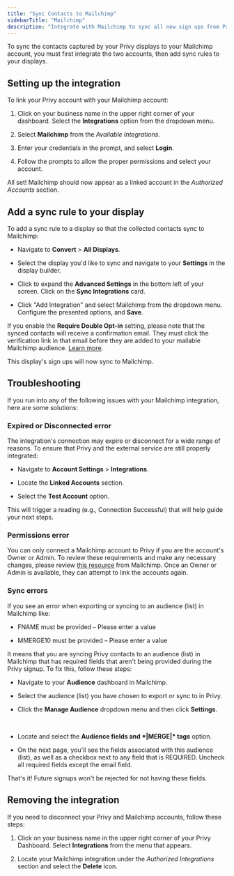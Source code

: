 ```yaml
---
title: "Sync Contacts to Mailchimp"
sidebarTitle: "Mailchimp"
description: "Integrate with Mailchimp to sync all new sign ups from Privy."
---
```


To sync the contacts captured by your Privy displays to your Mailchimp account, you must first integrate the two accounts, then add sync rules to your displays. 

## Setting up the integration

To link your Privy account with your Mailchimp account:

1. Click on your business name in the upper right corner of your dashboard. Select the **Integrations** option from the dropdown menu.

2. Select **Mailchimp** from the *Available Integrations.*&#x20;

3. Enter your credentials in the prompt, and select **Login**. 

4. Follow the prompts to allow the proper permissions and select your account. 

All set! Mailchimp should now appear as a linked account in the *Authorized Accounts* section.

## Add a sync rule to your display

To add a sync rule to a display so that the collected contacts sync to Mailchimp:

* Navigate to **Convert** > **All Displays**. 

* Select the display you'd like to sync and navigate to your **Settings** in the display builder.

* Click to expand the **Advanced Settings** in the bottom left of your screen. Click on the **Sync Integrations** card.&#x20;

* Click "Add Integration" and select Mailchimp from the dropdown menu. Configure the presented options, and **Save**.&#x20;

If you enable the **Require Double Opt-in** setting, please note that the synced contacts will receive a confirmation email. They must click the verification link in that email before they are added to your mailable Mailchimp audience. [Learn more](https://mailchimp.com/help/about-double-opt-in/). 

This display's sign ups will now sync to Mailchimp.

## Troubleshooting

If you run into any of the following issues with your Mailchimp integration, here are some solutions:

### Expired or Disconnected error

The integration's connection may expire or disconnect for a wide range of reasons. To ensure that Privy and the external service are still properly integrated: 

* Navigate to **Account Settings** > **Integrations**. 

* Locate the **Linked Accounts** section. 

* Select the **Test Account** option. 

This will trigger a reading (e.g., Connection Successful) that will help guide your next steps.

### Permissions error

You can only connect a Mailchimp account to Privy if you are the account's Owner or Admin. To review these requirements and make any necessary changes, please review [this resource](https://mailchimp.com/help/manage-user-levels-in-your-account/) from Mailchimp. Once an Owner or Admin is available, they can attempt to link the accounts again.

### Sync errors

If you see an error when exporting or syncing to an audience (list) in Mailchimp like: 

* FNAME must be provided – Please enter a value

* MMERGE10 must be provided – Please enter a value

It means that you are syncing Privy contacts to an audience (list) in Mailchimp that has required fields that aren't being provided during the Privy signup. To fix this, follow these steps:

* Navigate to your **Audience** dashboard in Mailchimp.

* Select the audience (list) you have chosen to export or sync to in Privy.

* Click the **Manage Audience** dropdown menu and then click **Settings**. 

 

* Locate and select the **Audience fields and \*|MERGE|\* tags** option. 

* On the next page, you'll see the fields associated with this audience (list), as well as a checkbox next to any field that is REQUIRED. Uncheck all required fields except the email field. 

That's it! Future signups won't be rejected for not having these fields.

## Removing the integration

If you need to disconnect your Privy and Mailchimp accounts, follow these steps:

1. Click on your business name in the upper right corner of your Privy Dashboard. Select **Integrations** from the menu that appears.

2. Locate your Mailchimp integration under the *Authorized Integrations* section and select the **Delete** icon.
